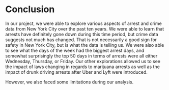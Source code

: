 # Conclusion

In our project, we were able to explore various aspects of arrest and crime data from New York City over the past ten years. We were able to learn that arrests have definitely gone down during this time period, but crime data suggests not much has changed. That is not necessarily a good sign for safety in New York City, but is what the data is telling us. We were also able to see what the days of the week had the biggest arrest days, and somewhat surprisingly the top 50 days in terms of arrests were all either Wednesday, Thursday, or Friday. Our other explorations allowed us to see the impact of laws changing in regards to marijuana arrests as well as the impact of drunk driving arrests after Uber and Lyft were introduced. 

However, we also faced some limitations during our analysis. 
